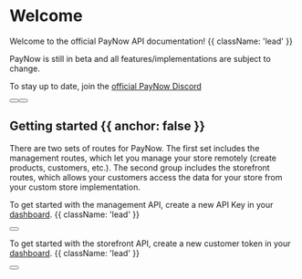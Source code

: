 
# Welcome

Welcome to the official PayNow API documentation! {{ className: 'lead' }}

PayNow is still in beta and all features/implementations are subject to change.

To stay up to date, join the [official PayNow Discord](https://discord.gg/paynow)

<div className="not-prose mb-16 mt-6 flex gap-3">
  <Button href="/gateway" arrow="right" children="Quickstart" />
  <Button href="/authentication" variant="outline" children="Authentication" />
</div>

## Getting started {{ anchor: false }}

There are two sets of routes for PayNow.
The first set includes the management routes, which let you manage your store remotely (create products, customers, etc.).
The second group includes the storefront routes, which allows your customers access the data for your store from your custom store implementation.

To get started with the management API, create a new API Key in your [dashboard](https://paynow.gg/dashboard/api-keys). {{ className: 'lead' }}

<div className="not-prose">
  <Button
    href="/authentication"
    variant="text"
    arrow="right"
    children="How to use your API key"
  />
</div>

To get started with the storefront API, create a new customer token in your [dashboard](https://paynow.gg/dashboard/customers). {{ className: 'lead' }}

<div className="not-prose">
  <Button
    href="/authentication"
    variant="text"
    arrow="right"
    children="How to use your Customer's token"
  />
</div>
